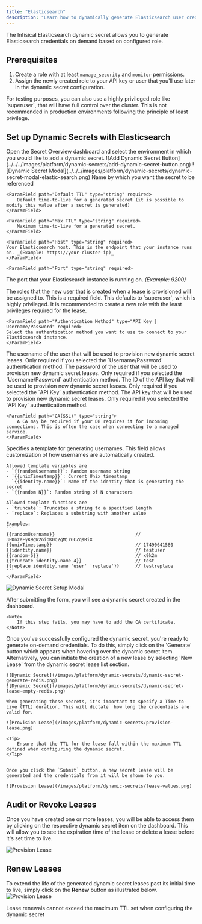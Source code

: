 ```yaml
---
title: "Elasticsearch"
description: "Learn how to dynamically generate Elasticsearch user credentials."
---
```


The Infisical Elasticsearch dynamic secret allows you to generate Elasticsearch credentials on demand based on configured role.

## Prerequisites

1. Create a role with at least `manage_security` and `monitor` permissions.
2. Assign the newly created role to your API key or user that you'll use later in the dynamic secret configuration.

<Note>
  For testing purposes, you can also use a highly privileged role like
  `superuser`, that will have full control over the cluster. This is not
  recommended in production environments following the principle of least
  privilege.
</Note>

## Set up Dynamic Secrets with Elasticsearch

<Steps>
  <Step title="Open Secret Overview Dashboard">
	Open the Secret Overview dashboard and select the environment in which you would like to add a dynamic secret.
  </Step>
  <Step title="Click on the 'Add Dynamic Secret' button">
	![Add Dynamic Secret Button](../../../images/platform/dynamic-secrets/add-dynamic-secret-button.png)
  </Step>
  <Step title="Select 'Elasticsearch'">
	![Dynamic Secret Modal](../../../images/platform/dynamic-secrets/dynamic-secret-modal-elastic-search.png)
  </Step>
  <Step title="Provide the inputs for dynamic secret parameters">
	<ParamField path="Secret Name" type="string" required>
		Name by which you want the secret to be referenced
	</ParamField>

    <ParamField path="Default TTL" type="string" required>
    	Default time-to-live for a generated secret (it is possible to modify this value after a secret is generated)
    </ParamField>

    <ParamField path="Max TTL" type="string" required>
    	Maximum time-to-live for a generated secret.
    </ParamField>

    <ParamField path="Host" type="string" required>
    Your Elasticsearch host. This is the endpoint that your instance runs on. _(Example: https://your-cluster-ip)_
    </ParamField>

    <ParamField path="Port" type="string" required>

The port that your Elasticsearch instance is running on. _(Example: 9200)_
</ParamField>

<ParamField path="Roles" type="string[]" required>
  The roles that the new user that is created when a lease is provisioned will
  be assigned to. This is a required field. This defaults to `superuser`, which
  is highly privileged. It is recommended to create a new role with the least
  privileges required for the lease.
</ParamField>

    <ParamField path="Authentication Method" type="API Key | Username/Password" required>
    Select the authentication method you want to use to connect to your Elasticsearch instance.
    </ParamField>

<ParamField path="Username" type="string" required>
  The username of the user that will be used to provision new dynamic secret
  leases. Only required if you selected the `Username/Password` authentication
  method.
</ParamField>

<ParamField path="Password" type="string" required>
  The password of the user that will be used to provision new dynamic secret
  leases. Only required if you selected the `Username/Password` authentication
  method.
</ParamField>

<ParamField path="API Key ID" required>
  The ID of the API key that will be used to provision new dynamic secret
  leases. Only required if you selected the `API Key` authentication method.
</ParamField>

<ParamField path="API Key" required>
  The API key that will be used to provision new dynamic secret leases. Only
  required if you selected the `API Key` authentication method.
</ParamField>

    <ParamField path="CA(SSL)" type="string">
    	A CA may be required if your DB requires it for incoming connections. This is often the case when connecting to a managed service.
    </ParamField>
<ParamField path="Username Template" type="string" default="{{randomUsername}}">
    Specifies a template for generating usernames. This field allows customization of how usernames are automatically created.

    Allowed template variables are
    - `{{randomUsername}}`: Random username string
    - `{{unixTimestamp}}`: Current Unix timestamp
    - `{{identity.name}}`: Name of the identity that is generating the secret
    - `{{random N}}`: Random string of N characters

    Allowed template functions are
    - `truncate`: Truncates a string to a specified length
    - `replace`: Replaces a substring with another value

    Examples:
    ```
    {{randomUsername}}                              // 3POnzeFyK9gW2nioK0q2gMjr6CZqsRiX
    {{unixTimestamp}}                               // 17490641580
    {{identity.name}}                               // testuser
    {{random-5}}                                    // x9k2m
    {{truncate identity.name 4}}                    // test
    {{replace identity.name 'user' 'replace'}}      // testreplace
    ```
	</ParamField>

![Dynamic Secret Setup Modal](../../../images/platform/dynamic-secrets/dynamic-secret-input-modal-elastic-search.png)

  </Step>
  <Step title="Click `Submit`">
  	After submitting the form, you will see a dynamic secret created in the dashboard.

    <Note>
    	If this step fails, you may have to add the CA certificate.
    </Note>

  </Step>
  <Step title="Generate dynamic secrets">
	Once you've successfully configured the dynamic secret, you're ready to generate on-demand credentials.
	To do this, simply click on the 'Generate' button which appears when hovering over the dynamic secret item.
	Alternatively, you can initiate the creation of a new lease by selecting 'New Lease' from the dynamic secret lease list section.

    ![Dynamic Secret](/images/platform/dynamic-secrets/dynamic-secret-generate-redis.png)
    ![Dynamic Secret](/images/platform/dynamic-secrets/dynamic-secret-lease-empty-redis.png)

    When generating these secrets, it's important to specify a Time-to-Live (TTL) duration. This will dictate  how long the credentials are valid for.

    ![Provision Lease](/images/platform/dynamic-secrets/provision-lease.png)

    <Tip>
    	Ensure that the TTL for the lease fall within the maximum TTL defined when configuring the dynamic secret.
    </Tip>


    Once you click the `Submit` button, a new secret lease will be generated and the credentials from it will be shown to you.

    ![Provision Lease](/images/platform/dynamic-secrets/lease-values.png)

  </Step>
</Steps>

## Audit or Revoke Leases

Once you have created one or more leases, you will be able to access them by clicking on the respective dynamic secret item on the dashboard.
This will allow you to see the expiration time of the lease or delete a lease before it's set time to live.

![Provision Lease](/images/platform/dynamic-secrets/lease-data.png)

## Renew Leases

To extend the life of the generated dynamic secret leases past its initial time to live, simply click on the **Renew** button as illustrated below.
![Provision Lease](/images/platform/dynamic-secrets/dynamic-secret-lease-renew.png)

<Warning>
  Lease renewals cannot exceed the maximum TTL set when configuring the dynamic
  secret
</Warning>

